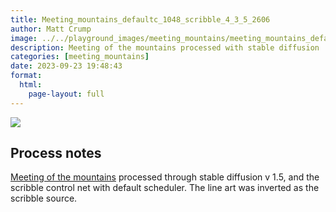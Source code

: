 ```yaml
---
title: Meeting_mountains_defaultc_1048_scribble_4_3_5_2606
author: Matt Crump
image: ../../playground_images/meeting_mountains/meeting_mountains_defaultC_1048_scribble_4_3_5_2606.jpeg
description: Meeting of the mountains processed with stable diffusion
categories: [meeting_mountains]
date: 2023-09-23 19:48:43
format:
  html:
    page-layout: full
---
```


![](../../playground_images/meeting_mountains/meeting_mountains_defaultC_1048_scribble_4_3_5_2606.jpeg)

## Process notes

[Meeting of the mountains](hhttps://www.crumplab.com/things/things/Colorlands/Meeting_Of_The_Mountains.html) processed through stable diffusion v 1.5, and the scribble control net with default scheduler. The line art was inverted as the scribble source.


